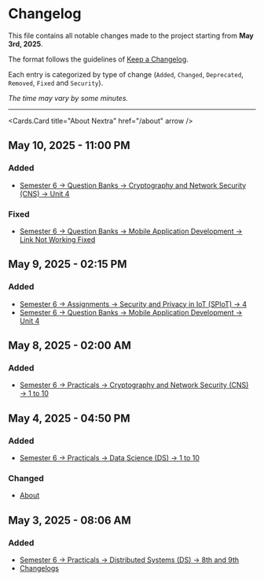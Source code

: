 
# Changelog

This file contains all notable changes made to the project starting from **May 3rd, 2025**.

The format follows the guidelines of [Keep a Changelog](https://keepachangelog.com/en/1.0.0/).

Each entry is categorized by type of change (`Added`, `Changed`, `Deprecated`, `Removed`, `Fixed` and `Security`).

_The time may vary by some minutes._

---

<Cards.Card title="About Nextra" href="/about" arrow />

## May 10, 2025 - 11:00 PM

### Added

- [Semester 6 → Question Banks → Cryptography and Network Security (CNS) → Unit 4](./sem-6/qssion-banks/cryptography-and-network-security)

### Fixed

- [Semester 6 → Question Banks → Mobile Application Development → Link Not Working Fixed](./sem-6/question-banks/mobile-applicarion-development)

## May 9, 2025 - 02:15 PM

### Added

- [Semester 6 → Assignments → Security and Privacy in IoT (SPIoT) → 4](./sem-6/assignments/security-and-privacy-in-iot/)
- [Semester 6 → Question Banks → Mobile Application Development → Unit 4](./sem-6/question-banks/mobile-applicarion-development)

## May 8, 2025 - 02:00 AM

### Added

- [Semester 6 → Practicals → Cryptography and Network Security (CNS) → 1 to 10](./sem-6/practicals/cryptography-and-network-security)

## May 4, 2025 - 04:50 PM

### Added

- [Semester 6 → Practicals → Data Science (DS) → 1 to 10](./sem-6/practicals/data-science)

### Changed

- [About](./about)

## May 3, 2025 - 08:06 AM

### Added

- [Semester 6 → Practicals → Distributed Systems (DS) → 8th and 9th](./sem-6/practicals/distributed-systems)
- [Changelogs](./changelogs)

